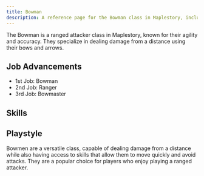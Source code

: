 ```yaml
---
title: Bowman
description: A reference page for the Bowman class in Maplestory, including their skills, playstyle, and job advancements.
---
```


The Bowman is a ranged attacker class in Maplestory, known for their agility and accuracy. They specialize in dealing damage from a distance using their bows and arrows.

## Job Advancements

* 1st Job: Bowman
* 2nd Job: Ranger
* 3rd Job: Bowmaster

## Skills
<Table 
  data={archerSkills}
/>

## Playstyle

Bowmen are a versatile class, capable of dealing damage from a distance while also having access to skills that allow them to move quickly and avoid attacks. They are a popular choice for players who enjoy playing a ranged attacker.
